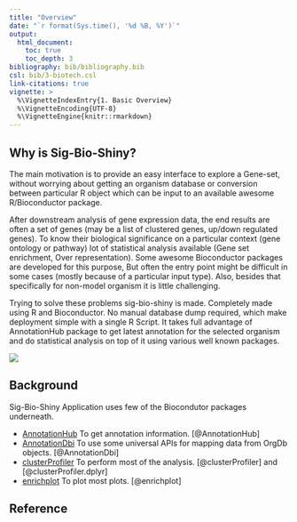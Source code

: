 ```yaml
---
title: "Overview"
date: "`r format(Sys.time(), '%d %B, %Y')`"
output: 
  html_document:
    toc: true
    toc_depth: 3
bibliography: bib/bibliography.bib
csl: bib/3-biotech.csl
link-citations: true
vignette: >
  %\VignetteIndexEntry{1. Basic Overview}
  %\VignetteEncoding{UTF-8}  
  %\VignetteEngine{knitr::rmarkdown}
---
```


## Why is Sig-Bio-Shiny?

The main motivation is to provide an easy interface to explore a Gene-set, without worrying about getting an organism database or conversion between particular R object which can be input to an available awesome R/Bioconductor package.

After downstream analysis of gene expression data, the end results are often a set of genes (may be a list of clustered genes, up/down regulated genes). To know their biological significance on a particular context (gene ontology or pathway) lot of statistical analysis available (Gene set enrichment, Over representation). Some awesome Bioconductor packages are developed for this purpose, But often the entry point might be difficult in some cases (mostly because of a particular input type). Also, besides that specifically for non-model organism it is little challenging.

Trying to solve these problems sig-bio-shiny is made. Completely made using R and Bioconductor. No manual database dump required, which make deployment simple with a single R Script. It takes full advantage of AnnotationHub package to get latest annotation for the selected organism and do statistical analysis on top of it using various well known packages.

![](https://github.com/sk-sahu/sig-bio-shiny/blob/master/inst/figures/sig-bio-shiny-structure.png)

## Background 

Sig-Bio-Shiny Application uses few of the Biocondutor packages underneath.

* [AnnotationHub] To get annotation information. [@AnnotationHub]
* [AnnotationDbi] To use some universal APIs for mapping data from OrgDb objects. [@AnnotationDbi]
* [clusterProfiler] To perform most of the analysis. [@clusterProfiler] and [@clusterProfiler.dplyr]
* [enrichplot] To plot most plots. [@enrichplot]

[AnnotationDbi]: https://bioconductor.org/packages/release/bioc/html/AnnotationDbi.html
[AnnotationHub]: https://bioconductor.org/packages/release/bioc/html/AnnotationHub.html
[clusterProfiler]: https://bioconductor.org/packages/release/bioc/html/clusterProfiler.html
[clusterProfiler-book]: https://yulab-smu.github.io/clusterProfiler-book
[enrichplot]: https://bioconductor.org/packages/release/bioc/html/enrichplot.html

## Reference
